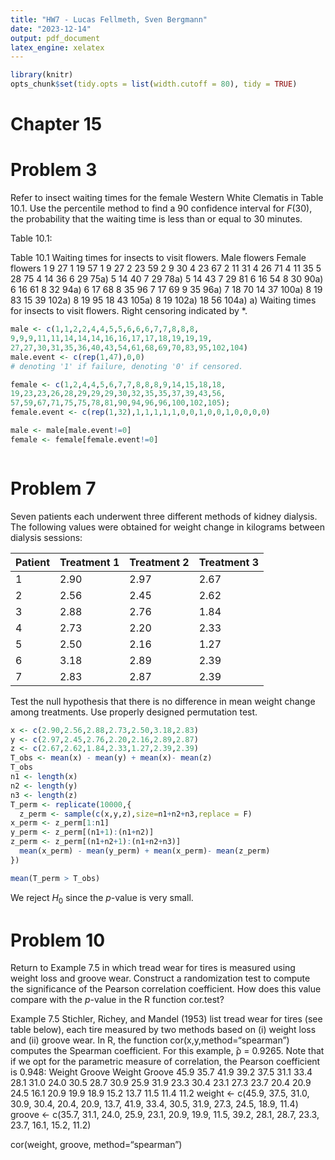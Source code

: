 ```yaml
---
title: "HW7 - Lucas Fellmeth, Sven Bergmann"
date: "2023-12-14"
output: pdf_document
latex_engine: xelatex
---
```


```r
library(knitr)
opts_chunk$set(tidy.opts = list(width.cutoff = 80), tidy = TRUE)
```


# Chapter 15

# Problem 3

Refer to insect waiting times for the female Western White Clematis
in Table 10.1. Use the percentile method to find a $90%$ confidence interval
for $F(30$), the probability that the waiting time is less than or equal
to $30$ minutes.

Table 10.1:

Table 10.1 Waiting times for insects to visit flowers.
Male flowers Female flowers
1 9 27 1 19 57
1 9 27 2 23 59
2 9 30 4 23 67
2 11 31 4 26 71
4 11 35 5 28 75
4 14 36 6 29 75a)
5 14 40 7 29 78a)
5 14 43 7 29 81
6 16 54 8 30 90a)
6 16 61 8 32 94a)
6 17 68 8 35 96
7 17 69 9 35 96a)
7 18 70 14 37 100a)
8 19 83 15 39 102a)
8 19 95 18 43 105a)
8 19 102a) 18 56
104a)
a) Waiting times for insects to visit flowers. Right censoring
indicated by *.
```r
male <- c(1,1,2,2,4,4,5,5,6,6,6,7,7,8,8,8,
9,9,9,11,11,14,14,14,16,16,17,17,18,19,19,19,
27,27,30,31,35,36,40,43,54,61,68,69,70,83,95,102,104)
male.event <- c(rep(1,47),0,0)
# denoting '1' if failure, denoting '0' if censored.

female <- c(1,2,4,4,5,6,7,7,8,8,8,9,14,15,18,18,
19,23,23,26,28,29,29,29,30,32,35,35,37,39,43,56,
57,59,67,71,75,75,78,81,90,94,96,96,100,102,105);
female.event <- c(rep(1,32),1,1,1,1,1,0,0,1,0,0,1,0,0,0,0)

male <- male[male.event!=0]
female <- female[female.event!=0]



```


# Problem 7

Seven patients each underwent three different methods of kidney dialysis.
The following values were obtained for weight change in kilograms
between dialysis sessions:

| Patient | Treatment 1 | Treatment 2 | Treatment 3 |
|---------|-------------|-------------|-------------|
| 1       | 2.90        | 2.97        | 2.67        |
| 2       | 2.56        | 2.45        | 2.62        |
| 3       | 2.88        | 2.76        | 1.84        |
| 4       | 2.73        | 2.20        | 2.33        |
| 5       | 2.50        | 2.16        | 1.27        |
| 6       | 3.18        | 2.89        | 2.39        |
| 7       | 2.83        | 2.87        | 2.39        |

Test the null hypothesis that there is no difference in mean weight change
among treatments. Use properly designed permutation test.

```r
x <- c(2.90,2.56,2.88,2.73,2.50,3.18,2.83)
y <- c(2.97,2.45,2.76,2.20,2.16,2.89,2.87)
z <- c(2.67,2.62,1.84,2.33,1.27,2.39,2.39)
T_obs <- mean(x) - mean(y) + mean(x)- mean(z)
T_obs
n1 <- length(x)
n2 <- length(y)
n3 <- length(z)
T_perm <- replicate(10000,{
  z_perm <- sample(c(x,y,z),size=n1+n2+n3,replace = F)
x_perm <- z_perm[1:n1]
y_perm <- z_perm[(n1+1):(n1+n2)]
z_perm <- z_perm[(n1+n2+1):(n1+n2+n3)]
  mean(x_perm) - mean(y_perm) + mean(x_perm)- mean(z_perm)
})

mean(T_perm > T_obs)


```

We reject $H_0$ since the $p$-value is very small.

# Problem 10

Return to Example 7.5 in which tread wear for tires is measured using
weight loss and groove wear. Construct a randomization test to compute
the significance of the Pearson correlation coefficient. How does this
value compare with the $p$-value in the R function cor.test?


Example 7.5 Stichler, Richey, and Mandel (1953) list tread wear for tires (see
table below), each tire measured by two methods based on (i) weight loss and (ii)
groove wear. In R, the function
cor(x,y,method="spearman")
computes the Spearman coefficient. For this example, ̂ρ = 0.9265. Note that if we
opt for the parametric measure of correlation, the Pearson coefficient is 0.948:
Weight Groove Weight Groove
45.9 35.7 41.9 39.2
37.5 31.1 33.4 28.1
31.0 24.0 30.5 28.7
30.9 25.9 31.9 23.3
30.4 23.1 27.3 23.7
20.4 20.9 24.5 16.1
20.9 19.9 18.9 15.2
13.7 11.5 11.4 11.2
weight <- c(45.9, 37.5, 31.0, 30.9, 30.4, 20.4, 20.9, 13.7,
41.9, 33.4, 30.5, 31.9, 27.3, 24.5, 18.9, 11.4)
groove <- c(35.7, 31.1, 24.0, 25.9, 23.1, 20.9, 19.9,
11.5, 39.2, 28.1, 28.7, 23.3, 23.7, 16.1, 15.2,
11.2)

cor(weight, groove, method="spearman")





